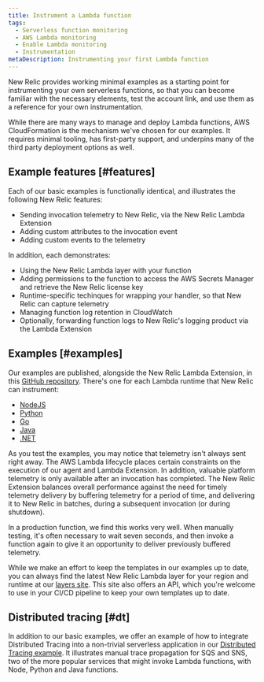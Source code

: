 ```yaml
---
title: Instrument a Lambda function
tags:
  - Serverless function monitoring
  - AWS Lambda monitoring
  - Enable Lambda monitoring
  - Instrumentation
metaDescription: Instrumenting your first Lambda function
---
```


New Relic provides working minimal examples as a starting point for instrumenting your own serverless functions, so
that you can become familiar with the necessary elements, test the account link, and use them as a reference for
your own instrumentation.

While there are many ways to manage and deploy Lambda functions, AWS CloudFormation is the mechanism we've chosen for
our examples. It requires minimal tooling, has first-party support, and underpins many of the third party deployment
options as well.

## Example features [#features]
Each of our basic examples is functionally identical, and illustrates the following New Relic features:

- Sending invocation telemetry to New Relic, via the New Relic Lambda Extension
- Adding custom attributes to the invocation event
- Adding custom events to the telemetry

In addition, each demonstrates:

- Using the New Relic Lambda layer with your function
- Adding permissions to the function to access the AWS Secrets Manager and retrieve the New Relic license key
- Runtime-specific techinques for wrapping your handler, so that New Relic can capture telemetry
- Managing function log retention in CloudWatch
- Optionally, forwarding function logs to New Relic's logging product via the Lambda Extension

## Examples [#examples]
Our examples are published, alongside the New Relic Lambda Extension, in this
[GitHub repository](https://github.com/newrelic/newrelic-lambda-extension). There's one for each Lambda runtime that
New Relic can instrument:

- [NodeJS](https://github.com/newrelic/newrelic-lambda-extension/tree/main/examples/sam/node)
- [Python](https://github.com/newrelic/newrelic-lambda-extension/tree/main/examples/sam/python)
- [Go](https://github.com/newrelic/newrelic-lambda-extension/tree/main/examples/sam/go)
- [Java](https://github.com/newrelic/newrelic-lambda-extension/tree/main/examples/sam/java)
- [.NET](https://github.com/newrelic/newrelic-lambda-extension/tree/main/examples/sam/dotnet)

<Callout variant="tip">
  As you test the examples, you may notice that telemetry isn't always sent right away. The AWS Lambda lifecycle places
  certain constraints on the execution of our agent and Lambda Extension. In addition, valuable platform telemetry
  is only available after an invocation has completed. The New Relic Extension balances overall performance against
  the need for timely telemetry delivery by buffering telemetry for a period of time, and delivering it to New Relic in
  batches, during a subsequent invocation (or during shutdown).

  In a production function, we find this works very well. When manually testing, it's often necessary to wait seven
  seconds, and then invoke a function again to give it an opportunity to deliver previously buffered telemetry.
</Callout>

While we make an effort to keep the templates in our examples up to date, you can always find the latest New Relic
Lambda layer for your region and runtime at our [layers site](https://layers.newrelic-external.com/). This site also
offers an API, which you're welcome to use in your CI/CD pipeline to keep your own templates up to date.

## Distributed tracing [#dt]

In addition to our basic examples, we offer an example of how to integrate Distributed Tracing into a non-trivial
serverless application in our
[Distributed Tracing example](https://github.com/newrelic/newrelic-lambda-extension/tree/main/examples/sam/distributedtracing).
It illustrates manual trace propagation for SQS and SNS, two of the more popular services that might invoke Lambda
functions, with Node, Python and Java functions.
